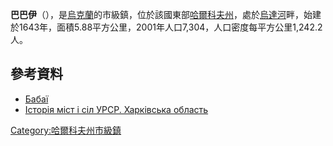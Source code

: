 {{No footnotes|time=2015-09-16T13:18:46+00:00}}
{{coord|49|53|44|N|36|11|33|E|scale:30000_region:UA|display=title}}

'''巴巴伊'''（{{lang-uk|Бабаї}}），是[[烏克蘭|烏克蘭]]的市級鎮，位於該國東部[[哈爾科夫州|哈爾科夫州]]，處於[[烏達河|烏達河]]畔，始建於1643年，面積5.88平方公里，2001年人口7,304，人口密度每平方公里1,242.2人。

==參考資料==
*[http://w1.c1.rada.gov.ua/pls/z7502/A005?rdat1=02.04.2012&rf7571=34002 Бабаї]{{dead link|date=2017年12月 |bot=InternetArchiveBot |fix-attempted=yes }}
* [https://web.archive.org/web/20110301064338/http://www.igsu.org.ua/Harkovskja.obl/Harxkovskij.rajon/Babai.html Історія міст і сіл УРСР. Харківська область]

{{DEFAULTSORT:Бабаї}}
[[Category:哈爾科夫州市級鎮|Category:哈爾科夫州市級鎮]]


{{Kharkiv-geo-stub}}